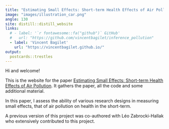 ```yaml
---
title: "Estimating Small Effects: Short-term Health Effects of Air Pollution"
image: "images/illustration_car.png"
angle: 130
site: distill::distill_website
links:
  # - label: '`r fontawesome::fa("github")` GitHub'
  #   url: "https://github.com/vincentbagilet/inference_pollution"
  - label: 'Vincent Bagilet'
    url: "https://vincentbagilet.github.io/"
output:
  postcards::trestles
---
```

 
Hi and welcome!

This is the website for the paper [Estimating Small Effects: Short-term Health Effects of Air Pollution](inference_pollution_paper.pdf). It gathers the paper, all the code and some additional material.

In this paper, I assess the ability of various research designs in measuring small effects, that of air pollution on health in the short-term. 

A previous version of this project was co-authored with Léo Zabrocki-Hallak who extensively contributed to this project.


